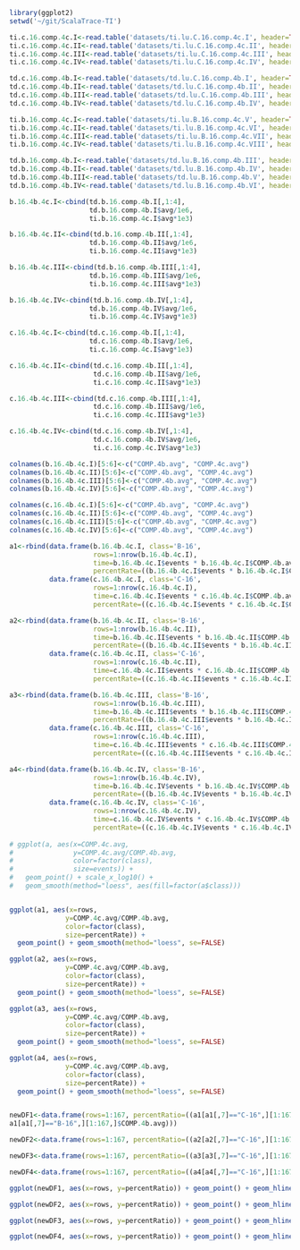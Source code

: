 ```r
library(ggplot2)
setwd('~/git/ScalaTrace-TI')

ti.c.16.comp.4c.I<-read.table('datasets/ti.lu.C.16.comp.4c.I', header=TRUE)
ti.c.16.comp.4c.II<-read.table('datasets/ti.lu.C.16.comp.4c.II', header=TRUE)
ti.c.16.comp.4c.III<-read.table('datasets/ti.lu.C.16.comp.4c.III', header=TRUE)
ti.c.16.comp.4c.IV<-read.table('datasets/ti.lu.C.16.comp.4c.IV', header=TRUE)

td.c.16.comp.4b.I<-read.table('datasets/td.lu.C.16.comp.4b.I', header=TRUE)
td.c.16.comp.4b.II<-read.table('datasets/td.lu.C.16.comp.4b.II', header=TRUE)
td.c.16.comp.4b.III<-read.table('datasets/td.lu.C.16.comp.4b.III', header=TRUE)
td.c.16.comp.4b.IV<-read.table('datasets/td.lu.C.16.comp.4b.IV', header=TRUE)

ti.b.16.comp.4c.I<-read.table('datasets/ti.lu.B.16.comp.4c.V', header=TRUE)
ti.b.16.comp.4c.II<-read.table('datasets/ti.lu.B.16.comp.4c.VI', header=TRUE)
ti.b.16.comp.4c.III<-read.table('datasets/ti.lu.B.16.comp.4c.VII', header=TRUE)
ti.b.16.comp.4c.IV<-read.table('datasets/ti.lu.B.16.comp.4c.VIII', header=TRUE)

td.b.16.comp.4b.I<-read.table('datasets/td.lu.B.16.comp.4b.III', header=TRUE)
td.b.16.comp.4b.II<-read.table('datasets/td.lu.B.16.comp.4b.IV', header=TRUE)
td.b.16.comp.4b.III<-read.table('datasets/td.lu.B.16.comp.4b.V', header=TRUE)
td.b.16.comp.4b.IV<-read.table('datasets/td.lu.B.16.comp.4b.VI', header=TRUE)

b.16.4b.4c.I<-cbind(td.b.16.comp.4b.I[,1:4],
                    td.b.16.comp.4b.I$avg/1e6,
                    ti.b.16.comp.4c.I$avg*1e3)

b.16.4b.4c.II<-cbind(td.b.16.comp.4b.II[,1:4],
                    td.b.16.comp.4b.II$avg/1e6,
                    ti.b.16.comp.4c.II$avg*1e3)

b.16.4b.4c.III<-cbind(td.b.16.comp.4b.III[,1:4],
                    td.b.16.comp.4b.III$avg/1e6,
                    ti.b.16.comp.4c.III$avg*1e3)

b.16.4b.4c.IV<-cbind(td.b.16.comp.4b.IV[,1:4],
                    td.b.16.comp.4b.IV$avg/1e6,
                    ti.b.16.comp.4c.IV$avg*1e3)

c.16.4b.4c.I<-cbind(td.c.16.comp.4b.I[,1:4],
                    td.c.16.comp.4b.I$avg/1e6,
                    ti.c.16.comp.4c.I$avg*1e3)

c.16.4b.4c.II<-cbind(td.c.16.comp.4b.II[,1:4],
                     td.c.16.comp.4b.II$avg/1e6,
                     ti.c.16.comp.4c.II$avg*1e3)

c.16.4b.4c.III<-cbind(td.c.16.comp.4b.III[,1:4],
                     td.c.16.comp.4b.III$avg/1e6,
                     ti.c.16.comp.4c.III$avg*1e3)

c.16.4b.4c.IV<-cbind(td.c.16.comp.4b.IV[,1:4],
                     td.c.16.comp.4b.IV$avg/1e6,
                     ti.c.16.comp.4c.IV$avg*1e3)

colnames(b.16.4b.4c.I)[5:6]<-c("COMP.4b.avg", "COMP.4c.avg")
colnames(b.16.4b.4c.II)[5:6]<-c("COMP.4b.avg", "COMP.4c.avg")
colnames(b.16.4b.4c.III)[5:6]<-c("COMP.4b.avg", "COMP.4c.avg")
colnames(b.16.4b.4c.IV)[5:6]<-c("COMP.4b.avg", "COMP.4c.avg")

colnames(c.16.4b.4c.I)[5:6]<-c("COMP.4b.avg", "COMP.4c.avg")
colnames(c.16.4b.4c.II)[5:6]<-c("COMP.4b.avg", "COMP.4c.avg")
colnames(c.16.4b.4c.III)[5:6]<-c("COMP.4b.avg", "COMP.4c.avg")
colnames(c.16.4b.4c.IV)[5:6]<-c("COMP.4b.avg", "COMP.4c.avg")

a1<-rbind(data.frame(b.16.4b.4c.I, class='B-16',
                     rows=1:nrow(b.16.4b.4c.I),
                     time=b.16.4b.4c.I$events * b.16.4b.4c.I$COMP.4b.avg,
                     percentRate=((b.16.4b.4c.I$events * b.16.4b.4c.I$COMP.4c.avg) / (b.16.4b.4c.I$events * b.16.4b.4c.I$COMP.4b.avg)) / (sum(((b.16.4b.4c.I$events * b.16.4b.4c.I$COMP.4c.avg) / (b.16.4b.4c.I$events * b.16.4b.4c.I$COMP.4b.avg)))) * 100),
          data.frame(c.16.4b.4c.I, class='C-16',
                     rows=1:nrow(c.16.4b.4c.I),
                     time=c.16.4b.4c.I$events * c.16.4b.4c.I$COMP.4b.avg,
                     percentRate=((c.16.4b.4c.I$events * c.16.4b.4c.I$COMP.4c.avg) / (c.16.4b.4c.I$events * c.16.4b.4c.I$COMP.4b.avg)) / (sum(((c.16.4b.4c.I$events * c.16.4b.4c.I$COMP.4c.avg) / (c.16.4b.4c.I$events * c.16.4b.4c.I$COMP.4b.avg)))) * 100))

a2<-rbind(data.frame(b.16.4b.4c.II, class='B-16',
                     rows=1:nrow(b.16.4b.4c.II),
                     time=b.16.4b.4c.II$events * b.16.4b.4c.II$COMP.4b.avg,
                     percentRate=((b.16.4b.4c.II$events * b.16.4b.4c.II$COMP.4c.avg) / (b.16.4b.4c.II$events * b.16.4b.4c.II$COMP.4b.avg)) / (sum(((b.16.4b.4c.II$events * b.16.4b.4c.II$COMP.4c.avg) / (b.16.4b.4c.II$events * b.16.4b.4c.II$COMP.4b.avg)))) * 100),
          data.frame(c.16.4b.4c.II, class='C-16',
                     rows=1:nrow(c.16.4b.4c.II),
                     time=c.16.4b.4c.II$events * c.16.4b.4c.II$COMP.4b.avg,
                     percentRate=((c.16.4b.4c.II$events * c.16.4b.4c.II$COMP.4c.avg) / (c.16.4b.4c.II$events * c.16.4b.4c.II$COMP.4b.avg)) / (sum(((c.16.4b.4c.II$events * c.16.4b.4c.II$COMP.4c.avg) / (c.16.4b.4c.II$events * c.16.4b.4c.II$COMP.4b.avg)))) * 100))

a3<-rbind(data.frame(b.16.4b.4c.III, class='B-16',
                     rows=1:nrow(b.16.4b.4c.III),
                     time=b.16.4b.4c.III$events * b.16.4b.4c.III$COMP.4b.avg,
                     percentRate=((b.16.4b.4c.III$events * b.16.4b.4c.III$COMP.4c.avg) / (b.16.4b.4c.III$events * b.16.4b.4c.III$COMP.4b.avg)) / (sum(((b.16.4b.4c.III$events * b.16.4b.4c.III$COMP.4c.avg) / (b.16.4b.4c.III$events * b.16.4b.4c.III$COMP.4b.avg)))) * 100),
          data.frame(c.16.4b.4c.III, class='C-16',
                     rows=1:nrow(c.16.4b.4c.III),
                     time=c.16.4b.4c.III$events * c.16.4b.4c.III$COMP.4b.avg,
                     percentRate=((c.16.4b.4c.III$events * c.16.4b.4c.III$COMP.4c.avg) / (c.16.4b.4c.III$events * c.16.4b.4c.III$COMP.4b.avg)) / (sum(((c.16.4b.4c.III$events * c.16.4b.4c.III$COMP.4c.avg) / (c.16.4b.4c.III$events * c.16.4b.4c.III$COMP.4b.avg)))) * 100))

a4<-rbind(data.frame(b.16.4b.4c.IV, class='B-16',
                     rows=1:nrow(b.16.4b.4c.IV),
                     time=b.16.4b.4c.IV$events * b.16.4b.4c.IV$COMP.4b.avg,
                     percentRate=((b.16.4b.4c.IV$events * b.16.4b.4c.IV$COMP.4c.avg) / (b.16.4b.4c.IV$events * b.16.4b.4c.IV$COMP.4b.avg)) / (sum(((b.16.4b.4c.IV$events * b.16.4b.4c.IV$COMP.4c.avg) / (b.16.4b.4c.IV$events * b.16.4b.4c.IV$COMP.4b.avg)))) * 100),
          data.frame(c.16.4b.4c.IV, class='C-16',
                     rows=1:nrow(c.16.4b.4c.IV),
                     time=c.16.4b.4c.IV$events * c.16.4b.4c.IV$COMP.4b.avg,
                     percentRate=((c.16.4b.4c.IV$events * c.16.4b.4c.IV$COMP.4c.avg) / (c.16.4b.4c.IV$events * c.16.4b.4c.IV$COMP.4b.avg)) / (sum(((c.16.4b.4c.IV$events * c.16.4b.4c.IV$COMP.4c.avg) / (c.16.4b.4c.IV$events * c.16.4b.4c.IV$COMP.4b.avg)))) * 100))
 
# ggplot(a, aes(x=COMP.4c.avg,
#               y=COMP.4c.avg/COMP.4b.avg,
#               color=factor(class),
#               size=events)) +
#   geom_point() + scale_x_log10() +
#   geom_smooth(method="loess", aes(fill=factor(a$class)))


ggplot(a1, aes(x=rows,
              y=COMP.4c.avg/COMP.4b.avg,
              color=factor(class),
              size=percentRate)) +
  geom_point() + geom_smooth(method="loess", se=FALSE)

ggplot(a2, aes(x=rows,
              y=COMP.4c.avg/COMP.4b.avg,
              color=factor(class),
              size=percentRate)) +
  geom_point() + geom_smooth(method="loess", se=FALSE)

ggplot(a3, aes(x=rows,
              y=COMP.4c.avg/COMP.4b.avg,
              color=factor(class),
              size=percentRate)) +
  geom_point() + geom_smooth(method="loess", se=FALSE)

ggplot(a4, aes(x=rows,
              y=COMP.4c.avg/COMP.4b.avg,
              color=factor(class),
              size=percentRate)) +
  geom_point() + geom_smooth(method="loess", se=FALSE)


newDF1<-data.frame(rows=1:167, percentRatio=((a1[a1[,7]=="C-16",][1:167,]$COMP.4c.avg / a1[a1[,7]=="C-16",][1:167,]$COMP.4b.avg) / (a1[a1[,7]=="B-16",][1:167,]$COMP.4c.avg / 
a1[a1[,7]=="B-16",][1:167,]$COMP.4b.avg)))

newDF2<-data.frame(rows=1:167, percentRatio=((a2[a2[,7]=="C-16",][1:167,]$COMP.4c.avg / a2[a2[,7]=="C-16",][1:167,]$COMP.4b.avg) / (a2[a2[,7]=="B-16",][1:167,]$COMP.4c.avg / a2[a2[,7]=="B-16",][1:167,]$COMP.4b.avg)))

newDF3<-data.frame(rows=1:167, percentRatio=((a3[a3[,7]=="C-16",][1:167,]$COMP.4c.avg / a3[a3[,7]=="C-16",][1:167,]$COMP.4b.avg) / (a3[a3[,7]=="B-16",][1:167,]$COMP.4c.avg / a3[a3[,7]=="B-16",][1:167,]$COMP.4b.avg)))

newDF4<-data.frame(rows=1:167, percentRatio=((a4[a4[,7]=="C-16",][1:167,]$COMP.4c.avg / a4[a4[,7]=="C-16",][1:167,]$COMP.4b.avg) / (a4[a4[,7]=="B-16",][1:167,]$COMP.4c.avg / a4[a4[,7]=="B-16",][1:167,]$COMP.4b.avg)))

ggplot(newDF1, aes(x=rows, y=percentRatio)) + geom_point() + geom_hline(yintercept=1) + geom_smooth(method="loess", se=FALSE)

ggplot(newDF2, aes(x=rows, y=percentRatio)) + geom_point() + geom_hline(yintercept=1) + geom_smooth(method="loess", se=FALSE)

ggplot(newDF3, aes(x=rows, y=percentRatio)) + geom_point() + geom_hline(yintercept=1) + geom_smooth(method="loess", se=FALSE)

ggplot(newDF4, aes(x=rows, y=percentRatio)) + geom_point() + geom_hline(yintercept=1) + geom_smooth(method="loess", se=FALSE)
```